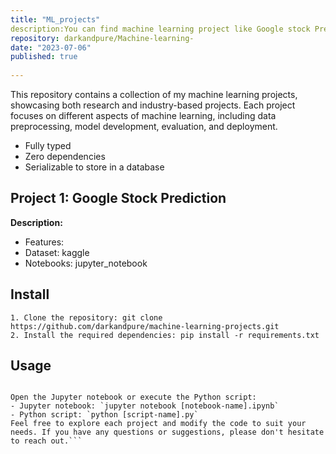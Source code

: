 ```yaml
---
title: "ML_projects"
description:You can find machine learning project like Google stock Prediction, unsupervised learning model for fast radio bursts etc. 
repository: darkandpure/Machine-learning-
date: "2023-07-06"
published: true
  
---
```

This repository contains a collection of my machine learning projects, showcasing both research and industry-based projects. Each project focuses on different aspects of machine learning, including data preprocessing, model development, evaluation, and deployment.

- Fully typed
- Zero dependencies
- Serializable to store in a database


## Project 1: Google Stock Prediction

**Description:**

- Features:
- Dataset: kaggle
- Notebooks: jupyter_notebook





## Install

```To run the projects locally, follow these steps:
1. Clone the repository: git clone https://github.com/darkandpure/machine-learning-projects.git
2. Install the required dependencies: pip install -r requirements.txt
```

## Usage

```Navigate to the project directory you are interested in: cd machine-learning-projects/[project-name]

Open the Jupyter notebook or execute the Python script:
- Jupyter notebook: `jupyter notebook [notebook-name].ipynb`
- Python script: `python [script-name].py`
Feel free to explore each project and modify the code to suit your needs. If you have any questions or suggestions, please don't hesitate to reach out.```